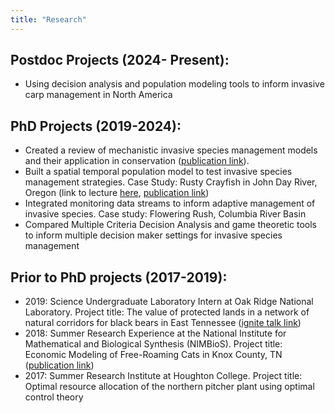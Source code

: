 ```yaml
---
title: "Research"
---
```

## Postdoc Projects (2024- Present): ##
* Using decision analysis and population modeling tools to inform invasive carp management in North America

## PhD Projects (2019-2024):
* Created a review of mechanistic invasive species management models and their application in conservation ([publication link](https://conbio.onlinelibrary.wiley.com/doi/full/10.1111/csp2.533)). 
* Built a spatial temporal population model to test invasive species management strategies. Case Study: Rusty Crayfish in John Day River, Oregon (link to lecture [here](https://www.youtube.com/watch?v=MzmbqlPJtyA&t=225s), [publication link](https://neobiota.pensoft.net/article/132363/))
* Integrated monitoring data streams to inform adaptive management of invasive species. Case study: Flowering Rush, Columbia River Basin
* Compared Multiple Criteria Decision Analysis and game theoretic tools to inform multiple decision maker settings for invasive species management


## Prior to PhD projects (2017-2019):
*	2019: Science Undergraduate Laboratory Intern at Oak Ridge National Laboratory. Project title: The value of protected lands in a network of natural corridors for black bears in East Tennessee ([ignite talk link](https://vimeo.com/330850266/418574c83c))
*	2018: Summer Research Experience at the National Institute for Mathematical and Biological Synthesis (NIMBioS). Project title: Economic Modeling of Free-Roaming Cats in Knox County, TN  ([publication link](https://www.sciencedirect.com/science/article/pii/S0921800922002452))
* 2017: Summer Research Institute at Houghton College. Project title: Optimal resource allocation of the northern pitcher plant using optimal control theory

